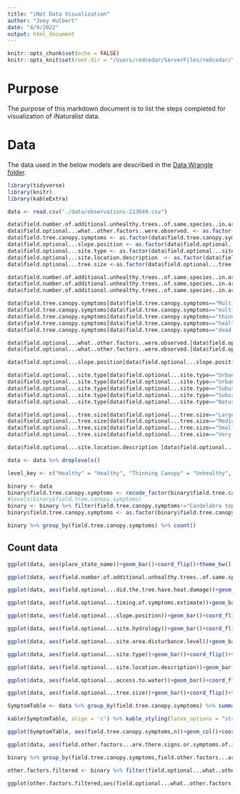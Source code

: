 ```yaml
---
title: "iNat Data Visualization"
author: "Joey Hulbert"
date: "4/9/2022"
output: html_document
---
```


```r
knitr::opts_chunk$set(echo = FALSE)
knitr::opts_knit$set(root.dir = "/Users/redcedar/ServerFiles/redcedar/") 
```

# Purpose

The purpose of this markdown document is to list the steps completed for visualization of iNaturalist data.

# Data

The data used in the below models are described in the [Data Wrangle folder](./data-wrangle). 

```r
library(tidyverse)
library(knitr)
library(kableExtra)
```


```r
data <- read.csv("./data/observations-223649.csv")
```

```r
data$field.number.of.additional.unhealthy.trees..of.same.species..in.area..within.sight. <- as.factor(data$field.number.of.additional.unhealthy.trees..of.same.species..in.area..within.sight.)
data$field.optional...what..other.factors..were.observed. <- as.factor(data$field.optional...what..other.factors..were.observed.)
data$field.tree.canopy.symptoms <- as.factor(data$field.tree.canopy.symptoms)
data$field.optional...slope.position <- as.factor(data$field.optional...slope.position)
data$field.optional...site.type <- as.factor(data$field.optional...site.type)
data$field.optional...site.location.description  <- as.factor(data$field.optional...site.location.description )
data$field.optional...tree.size <-as.factor(data$field.optional...tree.size)
```

```r
data$field.number.of.additional.unhealthy.trees..of.same.species..in.area..within.sight.[data$field.number.of.additional.unhealthy.trees..of.same.species..in.area..within.sight.=="4"] <- "4-6"
data$field.number.of.additional.unhealthy.trees..of.same.species..in.area..within.sight.[data$field.number.of.additional.unhealthy.trees..of.same.species..in.area..within.sight.=="5"] <- "4-6"
data$field.number.of.additional.unhealthy.trees..of.same.species..in.area..within.sight.[data$field.number.of.additional.unhealthy.trees..of.same.species..in.area..within.sight.=="2"] <- "2-3"
```

```r
data$field.tree.canopy.symptoms[data$field.tree.canopy.symptoms=="Multiple Symptoms"] <-"Multiple Symptoms (please list in Notes)"
data$field.tree.canopy.symptoms[data$field.tree.canopy.symptoms=="multiple symptoms"] <-"Multiple Symptoms (please list in Notes)"
data$field.tree.canopy.symptoms[data$field.tree.canopy.symptoms=="thinning foliage"] <-"Thinning Canopy"
data$field.tree.canopy.symptoms[data$field.tree.canopy.symptoms=="healthy"] <-"Healthy"
data$field.tree.canopy.symptoms[data$field.tree.canopy.symptoms=="dead top"] <-"Old Dead Top (needles already gone)"
```

```r
data$field.optional...what..other.factors..were.observed.[data$field.optional...what..other.factors..were.observed.=="Fungal Activitiy (mycelial fans, mushrooms at base, or conks on trunk)"] <-"Fungal Activitiy (mycelial fans, bleeding cankers, mushrooms at base, or conks on trunk)"
data$field.optional...what..other.factors..were.observed.[data$field.optional...what..other.factors..were.observed.=="Needle disease (dieback, checking, blight, etc.)"] <- "Needle or leaf disease (dieback, checking, blight, etc.)"
```

```r
data$field.optional...slope.position[data$field.optional...slope.position=="Upper 1/3rd of a slope"] <-"Top of slope"
```

```r
data$field.optional...site.type[data$field.optional...site.type=="Urban Natural"] <-"Urban"
data$field.optional...site.type[data$field.optional...site.type=="Urban Landscaped"] <-"Urban"
data$field.optional...site.type[data$field.optional...site.type=="Suburban Natural"] <-"Suburban"
data$field.optional...site.type[data$field.optional...site.type=="Suburban Lanscaped"] <-"Suburban"
data$field.optional...site.type[data$field.optional...site.type=="Natural Forest"] <-"Rural"
```

```r
data$field.optional...tree.size[data$field.optional...tree.size=="Large"] <- "Large (too big to wrap arms around trunk)"
data$field.optional...tree.size[data$field.optional...tree.size=="Medium"] <- "Medium (can wrap arms around trunk)"
data$field.optional...tree.size[data$field.optional...tree.size=="Small"] <- "Small (can wrap hands around trunk)"
data$field.optional...tree.size[data$field.optional...tree.size=="Very Large"] <- "Very Large (would take many people to wrap arms around trunk)"
```

```r
data$field.optional...site.location.description [data$field.optional...site.location.description =="Yard or open park grounds"] <- "Urban yard or open park grounds"
```


```r
data <- data %>% droplevels()
```


```r
level_key <- c("Healthy" = "Healthy", "Thinning Canopy" = "Unhealthy", "New Dead Top (red or brown needles still attached)" = "Unhealthy", "Old Dead Top (needles already gone)" = "Unhealthy", "Tree is dead" = "Unhealthy", "Multiple Symptoms (please list in Notes)" = "Unhealthy", "Extra Cone Crop" = "Unhealthy", "Browning Canopy" = "Unhealthy","Branch Dieback or 'Flagging'" = "Unhealthy", "Other (please describe in Notes)" = "Unhealthy", "Yellowing Canopy" = "Unhealthy")

binary <- data
binary$field.tree.canopy.symptoms <- recode_factor(binary$field.tree.canopy.symptoms, !!!level_key)
#levels(binary$field.tree.canopy.symptoms)
binary <- binary %>% filter(field.tree.canopy.symptoms!="Candelabra top or very old spike top (old growth)") %>% droplevels()
binary$field.tree.canopy.symptoms <- as.factor(binary$field.tree.canopy.symptoms)
```


```r
binary %>% group_by(field.tree.canopy.symptoms) %>% count()
```


## Count data

```r
ggplot(data, aes(place_state_name))+geom_bar()+coord_flip()+theme_bw() 
```


```r
ggplot(data, aes(field.number.of.additional.unhealthy.trees..of.same.species..in.area..within.sight.))+geom_bar()+coord_flip()+theme_bw() 
```


```r
ggplot(data, aes(field.optional...did.the.tree.have.heat.damage))+geom_bar()+coord_flip()+theme_bw() 
```

```r
ggplot(data, aes(field.optional...timing.of.symptoms.estimate))+geom_bar()+coord_flip()+theme_bw()
```

```r
ggplot(data, aes(field.optional...slope.position))+geom_bar()+coord_flip()+theme_bw()
```

```r
ggplot(data, aes(field.optional...site.hydrology))+geom_bar()+coord_flip()+theme_bw()
```

```r
ggplot(data, aes(field.optional...site.area.disturbance.level))+geom_bar()+coord_flip()+theme_bw()
```

```r
ggplot(data, aes(field.optional...site.type))+geom_bar()+coord_flip()+theme_bw() 
```

```r
ggplot(data, aes(field.optional...site.location.description))+geom_bar()+coord_flip()+theme_bw()
```

```r
ggplot(data, aes(field.optional...access.to.water))+geom_bar()+coord_flip()+theme_bw()
```

```r
ggplot(data, aes(field.optional...tree.size))+geom_bar()+coord_flip()+theme_bw()
```

```r
SymptomTable <- data %>% group_by(field.tree.canopy.symptoms) %>% summarize(n=n())
```


```r
kable(SymptomTable, align = 'c') %>% kable_styling(latex_options = "striped")
```


```r
ggplot(SymptomTable, aes(field.tree.canopy.symptoms,n))+geom_col()+coord_flip() +theme_bw()+geom_text(aes(label=n),nudge_y=30)
```



```r
ggplot(data, aes(field.other.factors...are.there.signs.or.symptoms.of.insect..diseases..or.other.damage.))+geom_bar()+coord_flip()+theme_bw()
```

```r
binary %>% group_by(field.tree.canopy.symptoms,field.other.factors...are.there.signs.or.symptoms.of.insect..diseases..or.other.damage.) %>% count()
```


```r
other.factors.filtered <- binary %>% filter(field.optional...what..other.factors..were.observed.!="No selection"&field.optional...what..other.factors..were.observed.!="") %>% droplevels()
```


```r
ggplot(other.factors.filtered,aes(field.optional...what..other.factors..were.observed.))+geom_bar()+coord_flip() +facet_wrap(~field.tree.canopy.symptoms) +theme_bw()
```
